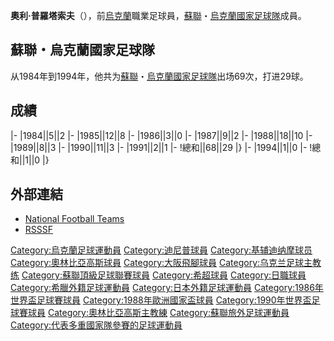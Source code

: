 {{blpunsourced|time=2015-12-08T13:37:07+00:00}}
{{Infobox football biography
|name=奧利·普羅塔索夫
|image=Oleh Protasov4.jpg
|fullname=Oleh Protasov
|birth_date={{Birth date and age|1964|2|4}}
|cityofbirth=[[第聂伯罗彼得罗夫斯克|第聂伯罗彼得罗夫斯克]]
|countryofbirth=[[烏克蘭|烏克蘭]]
|height=
|position=[[前鋒_(足球)|前鋒]]
|currentclub=
|years1=1982-1987
|clubs1=[[第聶伯羅彼得羅夫斯克足球俱樂部|迪尼普]]
|caps1=
|goals1=
|years2=1988-1990
|clubs2=[[基輔迪納摩足球俱樂部|基輔戴拿模]]
|caps2=
|goals2=
|years3=1990-1993
|clubs3=[[奥林匹亚科斯足球俱乐部|奧林比亞高斯]]
|caps3=
|goals3=
|years4=1994-1995
|clubs4=[[大阪飛腳|大阪飛腳]]
|caps4=
|goals4=
|years5=1996-1998
|clubs5=[[韦里亚足球俱乐部|韋里亞]]
|caps5=
|goals5=
|years6=1998-1999
|clubs6=[[Proodeftiki_FC|Proodeftiki]]
|caps6=
|goals6=
|nationalyears=1984-1991<br/>1994
|nationalteam=[[蘇聯國家足球隊|蘇聯]]<br/>[[烏克蘭國家足球隊|烏克蘭]]
|nationalcaps(goals)=68 (29)<br/>1 (0)
}}
'''奧利·普羅塔索夫'''（{{Bd|1964年|2月4日||}}），前[[烏克蘭|烏克蘭]]職業足球員，[[蘇聯國家足球隊|蘇聯]]・[[烏克蘭國家足球隊|烏克蘭國家足球隊]]成員。

==蘇聯・烏克蘭國家足球隊==
从1984年到1994年，他共为[[蘇聯國家足球隊|蘇聯]]・[[烏克蘭國家足球隊|烏克蘭國家足球隊]]出场69次，打进29球。

==成績==
{{Football player national team statistics|URS}}
|-
|1984||5||2
|-
|1985||12||8
|-
|1986||3||0
|-
|1987||9||2
|-
|1988||18||10
|-
|1989||8||3
|-
|1990||11||3
|-
|1991||2||1
|-
!總和||68||29
|}
{{Football player national team statistics|UKR}}
|-
|1994||1||0
|-
!總和||1||0
|}

==外部連結==
{{Reflist}}
*[http://www.national-football-teams.com/v2/player.php?id=19761 National Football Teams]{{Wayback|url=http://www.national-football-teams.com/v2/player.php?id=19761 |date=20200108142938 }}
*[http://www.rsssf.com/miscellaneous/protasov-intl.html RSSSF]{{Wayback|url=http://www.rsssf.com/miscellaneous/protasov-intl.html |date=20170621085145 }}

{{Soccer-player-stub}}

{{DEFAULTSORT:Protasov, Oleh}}
[[Category:烏克蘭足球運動員|Category:烏克蘭足球運動員]]
[[Category:迪尼普球員|Category:迪尼普球員]]
[[Category:基辅迪纳摩球员|Category:基辅迪纳摩球员]]
[[Category:奧林比亞高斯球員|Category:奧林比亞高斯球員]]
[[Category:大阪飛腳球員|Category:大阪飛腳球員]]
[[Category:乌克兰足球主教练|Category:乌克兰足球主教练]]

[[Category:蘇聯頂級足球聯賽球員|Category:蘇聯頂級足球聯賽球員]]
[[Category:希超球員|Category:希超球員]]
[[Category:日職球員|Category:日職球員]]
[[Category:希臘外籍足球運動員|Category:希臘外籍足球運動員]]
[[Category:日本外籍足球運動員|Category:日本外籍足球運動員]]
[[Category:1986年世界盃足球賽球員|Category:1986年世界盃足球賽球員]]
[[Category:1988年歐洲國家盃球員|Category:1988年歐洲國家盃球員]]
[[Category:1990年世界盃足球賽球員|Category:1990年世界盃足球賽球員]]
[[Category:奧林比亞高斯主教練|Category:奧林比亞高斯主教練]]
[[Category:蘇聯旅外足球運動員|Category:蘇聯旅外足球運動員]]
[[Category:代表多重國家隊參賽的足球運動員|Category:代表多重國家隊參賽的足球運動員]]